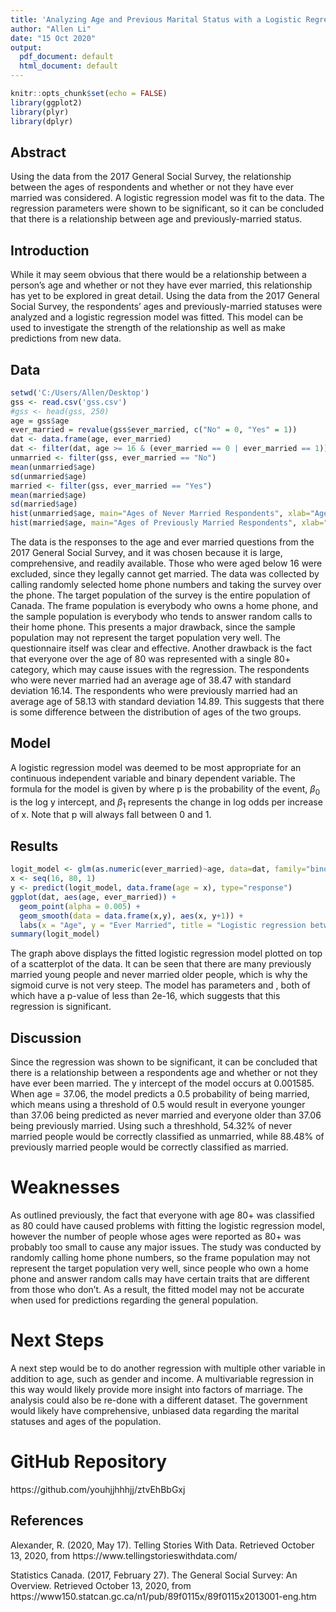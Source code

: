 ---
title: 'Analyzing Age and Previous Marital Status with a Logistic Regression '
author: "Allen Li"
date: "15 Oct 2020"
output:
  pdf_document: default
  html_document: default
---

```{r setup, include=FALSE}
knitr::opts_chunk$set(echo = FALSE)
library(ggplot2)
library(plyr)
library(dplyr)
```

## Abstract
Using the data from the 2017 General Social Survey, the relationship between the ages of respondents and whether or not they have ever married was considered. A logistic regression model was fit to the data. The regression parameters were shown to be significant, so it can be concluded that there is a relationship between age and previously-married status.

## Introduction
While it may seem obvious that there would be a relationship between a person's age and whether or not they have ever married, this relationship has yet to be explored in great detail. Using the data from the 2017 General Social Survey, the respondents' ages and previously-married statuses were analyzed and a logistic regression model was fitted. This model can be used to investigate the strength of the relationship as well as make predictions from new data.

## Data
```{r, results='hide'}
setwd('C:/Users/Allen/Desktop')
gss <- read.csv('gss.csv')
#gss <- head(gss, 250)
age = gss$age
ever_married = revalue(gss$ever_married, c("No" = 0, "Yes" = 1))
dat <- data.frame(age, ever_married)
dat <- filter(dat, age >= 16 & (ever_married == 0 | ever_married == 1))
unmarried <- filter(gss, ever_married == "No")
mean(unmarried$age)
sd(unmarried$age)
married <- filter(gss, ever_married == "Yes")
mean(married$age)
sd(married$age)
hist(unmarried$age, main="Ages of Never Married Respondents", xlab="Age")
hist(married$age, main="Ages of Previously Married Respondents", xlab="Age")
```
The data is the responses to the age and ever married questions from the 2017 General Social Survey, and it was chosen because it is large, comprehensive, and readily available. Those who were aged below 16 were excluded, since they legally cannot get married. The data was collected by calling randomly selected home phone numbers and taking the survey over the phone. The target population of the survey is the entire population of Canada. The frame population is everybody who owns a home phone, and the sample population is everybody who tends to answer random calls to their home phone. This presents a major drawback, since the sample population may not represent the target population very well. The questionnaire itself was clear and effective. Another drawback is the fact that everyone over the age of 80 was represented with a single 80+ category, which may cause issues with the regression. The respondents who were never married had an average age of 38.47 with standard deviation 16.14. The respondents who were previously married had an average age of 58.13 with standard deviation 14.89. This suggests that there is some difference between the distribution of ages of the two groups.

## Model
A logistic regression model was deemed to be most appropriate for an continuous independent variable and binary dependent variable. The formula for the model is given by 
\begin{math}
log(\frac{p}{1-p}) = \beta_0 + \beta_1x
\end{math}
where p is the probability of the event, $\beta_0$ is the log y intercept, and $\beta_1$ represents the change in log odds per increase of x. Note that p will always fall between 0 and 1.

## Results
```{r}
logit_model <- glm(as.numeric(ever_married)~age, data=dat, family="binomial")
x <- seq(16, 80, 1)
y <- predict(logit_model, data.frame(age = x), type="response")
ggplot(dat, aes(age, ever_married)) + 
  geom_point(alpha = 0.005) + 
  geom_smooth(data = data.frame(x,y), aes(x, y+1)) +
  labs(x = "Age", y = "Ever Married", title = "Logistic regression between age and ever married")
summary(logit_model)
```
The graph above displays the fitted logistic regression model plotted on top of a scatterplot of the data. It can be seen that there are many previously married young people and never married older people, which is why the sigmoid curve is not very steep. The model has parameters \begin{math} \beta_0 = -2.799086 \end{math} and \begin{math} \beta_1 = 0.075531 \end{math}, both of which have a p-value of less than 2e-16, which suggests that this regression is significant.

## Discussion
Since the regression was shown to be significant, it can be concluded that there is a relationship between a respondents age and whether or not they have ever been married. The y intercept of the model occurs at 0.001585. When age = 37.06, the model predicts a 0.5 probability of being married, which means using a threshold of 0.5 would result in everyone younger than 37.06 being predicted as never married and everyone older than 37.06 being previously married. Using such a threshhold, 54.32% of never married people would be correctly classified as unmarried, while 88.48% of previously married people would be correctly classified as married.

# Weaknesses
As outlined previously, the fact that everyone with age 80+ was classified as 80 could have caused problems with fitting the logistic regression model, however the number of people whose ages were reported as 80+ was probably too small to cause any major issues. The study was conducted by randomly calling home phone numbers, so the frame population may not represent the target population very well, since people who own a home phone and answer random calls may have certain traits that are different from those who don't. As a result, the fitted model may not be accurate when used for predictions regarding the general population. 

# Next Steps
A next step would be to do another regression with multiple other variable in addition to age, such as gender and income. A multivariable regression in this way would likely provide more insight into factors of marriage. The analysis could also be re-done with a different dataset. The government would likely have comprehensive, unbiased data regarding the marital statuses and ages of the population.

# GitHub Repository
https://github.com/youhjjhhhjj/ztvEhBbGxj

## References
Alexander, R. (2020, May 17). Telling Stories With Data. Retrieved October 13, 2020, from https://www.tellingstorieswithdata.com/

Statistics Canada. (2017, February 27). The General Social Survey: An Overview. Retrieved October 13, 2020, from https://www150.statcan.gc.ca/n1/pub/89f0115x/89f0115x2013001-eng.htm


